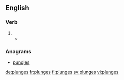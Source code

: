 ==English==

===Verb===
{{head|en}}

# {{en-third-person singular of|plunge}}
#* {{quote-book|year=1879 |title=The Telephone, the Microphone and the Phonograph
|author=Th Du Moncel |page=166 |publisher=Harper 
|passage=He takes the prepared charcoal used by artists, brings it to a white heat, and suddenly '''plunges''' it in a bath of mercury, of which the globules instantly penetrate the pores of charcoal, and may be said to metallize it.}}

===Anagrams===
* [[pungles#English|pungles]]

[[de:plunges]]
[[fr:plunges]]
[[fi:plunges]]
[[sv:plunges]]
[[vi:plunges]]